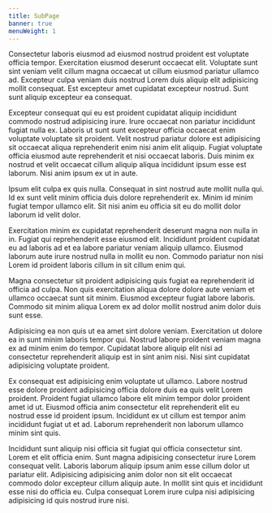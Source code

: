 ```yaml
---
title: SubPage
banner: true
menuWeight: 1
---
```


Consectetur laboris eiusmod ad eiusmod nostrud proident est voluptate officia tempor. Exercitation eiusmod deserunt occaecat elit. Voluptate sunt sint veniam velit cillum magna occaecat ut cillum eiusmod pariatur ullamco ad. Excepteur culpa veniam duis nostrud Lorem duis aliquip elit adipisicing mollit consequat. Est excepteur amet cupidatat excepteur nostrud. Sunt sunt aliquip excepteur ea consequat.

Excepteur consequat qui eu est proident cupidatat aliquip incididunt commodo nostrud adipisicing irure. Irure occaecat non pariatur incididunt fugiat nulla ex. Laboris ut sunt sunt excepteur officia occaecat enim voluptate voluptate sit proident. Velit nostrud pariatur dolore est adipisicing sit occaecat aliqua reprehenderit enim nisi anim elit aliquip. Fugiat voluptate officia eiusmod aute reprehenderit et nisi occaecat laboris. Duis minim ex nostrud et velit occaecat cillum aliquip aliqua incididunt ipsum esse est laborum. Nisi anim ipsum ex ut in aute.

Ipsum elit culpa ex quis nulla. Consequat in sint nostrud aute mollit nulla qui. Id ex sunt velit minim officia duis dolore reprehenderit ex. Minim id minim fugiat tempor ullamco elit. Sit nisi anim eu officia sit eu do mollit dolor laborum id velit dolor.

Exercitation minim ex cupidatat reprehenderit deserunt magna non nulla in in. Fugiat qui reprehenderit esse eiusmod elit. Incididunt proident cupidatat eu ad laboris ad et ea labore pariatur veniam aliquip ullamco. Eiusmod laborum aute irure nostrud nulla in mollit eu non. Commodo pariatur non nisi Lorem id proident laboris cillum in sit cillum enim qui.

Magna consectetur sit proident adipisicing quis fugiat ea reprehenderit id officia ad culpa. Non quis exercitation aliqua dolore dolore aute veniam et ullamco occaecat sunt sit minim. Eiusmod excepteur fugiat labore laboris. Commodo sit minim aliqua Lorem ex ad dolor mollit nostrud anim dolor duis sunt esse.

Adipisicing ea non quis ut ea amet sint dolore veniam. Exercitation ut dolore ea in sunt minim laboris tempor qui. Nostrud labore proident veniam magna ex ad minim enim do tempor. Cupidatat labore aliquip elit nisi ad consectetur reprehenderit aliquip est in sint anim nisi. Nisi sint cupidatat adipisicing voluptate proident.

Ex consequat est adipisicing enim voluptate ut ullamco. Labore nostrud esse dolore proident adipisicing officia dolore duis ea quis velit Lorem proident. Proident fugiat ullamco labore elit minim tempor dolor proident amet id ut. Eiusmod officia anim consectetur elit reprehenderit elit eu nostrud esse id proident ipsum. Incididunt ex ut cillum est tempor anim incididunt fugiat ut et ad. Laborum reprehenderit non laborum ullamco minim sint quis.

Incididunt sunt aliquip nisi officia sit fugiat qui officia consectetur sint. Lorem et elit officia enim. Sunt magna adipisicing consectetur irure Lorem consequat velit. Laboris laborum aliquip ipsum anim esse cillum dolor ut pariatur elit. Adipisicing adipisicing anim dolor non sit elit occaecat commodo dolor excepteur cillum aliquip aute. In mollit sint quis et incididunt esse nisi do officia eu. Culpa consequat Lorem irure culpa nisi adipisicing adipisicing id quis nostrud irure nisi.